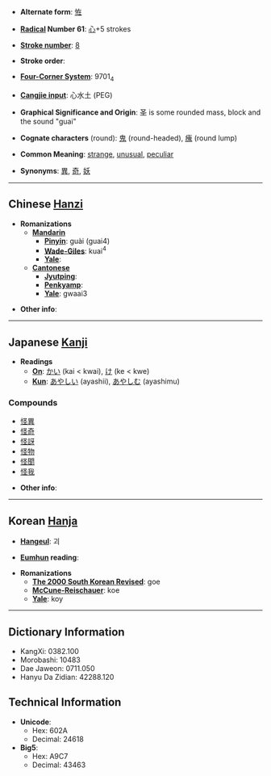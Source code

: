 * '''Alternate form''': [[恠]]

* '''[[Wiktionary:Chinese radical index| Radical]] Number 61''': [[Wiktionary:Chinese radical index 心|心]]+5 strokes

* '''[[Wiktionary:Chinese total strokes index|Stroke number]]''': [[Wiktionary:Chinese total strokes index 8|8]]

* '''Stroke order''': 

* '''[[Wiktionary:Chinese four corner index|Four-Corner System]]''': 9701<sub>4</sub>

* '''[[Wiktionary:Chinese Cangjie index|Cangjie input]]''': 心水土 (PEG)

* '''Graphical Significance and Origin''': 圣 is some rounded mass, block and the sound "guai"

* '''Cognate characters''' (round): [[鬼]] (round-headed), [[瘣]] (round lump)

* '''Common Meaning''': [[strange]], [[unusual]], [[peculiar]]

* '''Synonyms''': [[異]], [[奇]], [[妖]]

----

== Chinese [[Hanzi]] ==

* '''Romanizations'''
** '''[[Mandarin]]'''
*** '''[[Pinyin]]''': guài (guai4)
*** '''[[Wade-Giles]]''': kuai<sup>4</sup>
*** '''[[Yale]]''': 
** '''[[Cantonese]]'''
*** '''[[Jyutping]]''':
*** '''[[Penkyamp]]''': 
*** '''[[Yale]]''': gwaai3

* '''Other info''': 

----

== Japanese [[Kanji]] ==

* '''Readings'''
** '''[[On]]''': [[かい]] (kai < kwai), [[け]] (ke < kwe)
** '''[[Kun]]''': [[あやしい]] (ayashii), [[あやしむ]] (ayashimu)

===Compounds===
*[[怪異]]
*[[怪奇]]
*[[怪訝]]
*[[怪物]]
*[[怪聞]]
*[[怪我]]

* '''Other info''':  

----

== Korean [[Hanja]] ==

* '''[[Hangeul]]''': 괴

* '''[[Eumhun]] reading''': 

* '''Romanizations'''
** '''[[The 2000 South Korean Revised Romanization|The 2000 South Korean Revised]]''': goe
** '''[[McCune-Reischauer]]''': koe
** '''[[Yale]]''': koy

----

== Dictionary Information ==

* KangXi: 0382.100
* Morobashi: 10483
* Dae Jaweon: 0711.050
* Hanyu Da Zidian: 42288.120

== Technical Information ==

* '''Unicode''':
** Hex: 602A
** Decimal: 24618
* '''Big5''':
** Hex: A9C7
** Decimal: 43463